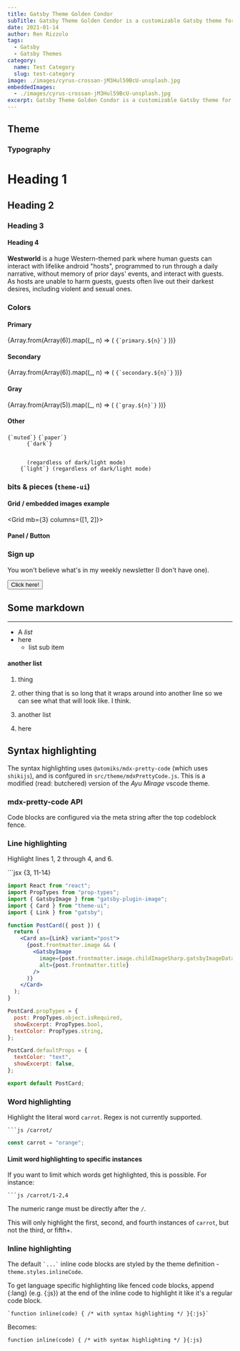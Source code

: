 ---
title: Gatsby Theme Golden Condor
subTitle: Gatsby Theme Golden Condor is a customizable Gatsby theme for blogs, docs and more.
date: 2021-01-14
author: Ren Rizzolo
tags:
  - Gatsby
  - Gatsby Themes
category:
  name: Test Category
  slug: test-category
image: ./images/cyrus-crossan-jM3Hul59BcU-unsplash.jpg
embeddedImages:
  - ./images/cyrus-crossan-jM3Hul59BcU-unsplash.jpg
excerpt: Gatsby Theme Golden Condor is a customizable Gatsby theme for blogs, docs and more.
---

## Theme

### Typography

<h1>Heading 1</h1>
<h2>Heading 2</h2>
<h3>Heading 3</h3>
<h4>Heading 4</h4>

<p>
  <strong>Westworld</strong> is a huge Western-themed park where human guests
  can interact with lifelike android "hosts", programmed to run through a daily
  narrative, without memory of prior days' events, and interact with guests. As
  hosts are unable to harm guests, guests often live out their darkest desires,
  including violent and sexual ones.
</p>

### Colors

<h4>Primary</h4>
<Grid columns={[2, 6]} gap={4} mb={4}>
  {Array.from(Array(6)).map((_, n) => (
    <Box key={n}>
      <Box bg={`primary.${n}`} sx={{ width: "100%", height: 100 }} mb={1}></Box>
      <code>{`primary.${n}`}</code>
    </Box>
  ))}
</Grid>
<h4>Secondary</h4>
<Grid columns={[2, 6]} gap={4} mb={4}>
  {Array.from(Array(6)).map((_, n) => (
    <Box key={n}>
      <Box bg={`secondary.${n}`} sx={{ width: "100%", height: 100 }}></Box>
      <code>{`secondary.${n}`}</code>
    </Box>
  ))}
</Grid>
<h4>Gray</h4>
<Grid columns={[2, 6]} gap={4} mb={4}>
  {Array.from(Array(5)).map((_, n) => (
    <Box key={n}>
      <Box bg={`gray.${n}`} sx={{ width: "100%", height: 100 }}></Box>
      <code>{`gray.${n}`}</code>
    </Box>
  ))}
</Grid>
<h4>Other</h4>
<Grid columns={[2, 5]} gap={4} mb={4}>
  <Box>
    <Box bg={`muted`} sx={{ width: "100%", height: 100 }}></Box>
    <code>{`muted`}</code>
  </Box>
  <Box>
    <Box bg={`paper`} sx={{ width: "100%", height: 100 }}></Box>
    <code>{`paper`}</code>
  </Box>
  <Box>
    <Box bg={`dark`} sx={{ width: "100%", height: 100 }}></Box>
    <code>
      {`dark`}
      <br />
      (regardless of dark/light mode)
    </code>
  </Box>
  <Box>
    <Box bg={`light`} sx={{ width: "100%", height: 100 }}></Box>
    <code>{`light`} (regardless of dark/light mode)</code>
  </Box>
</Grid>

### bits & pieces (`theme-ui`)

#### Grid / embedded images example

<Grid mb={3} columns={[1, 2]}>
  <GridItem></GridItem>
  <GridItem></GridItem>
</Grid>

#### Panel / Button

<Panel mb={3} bg="muted" color="text">

### Sign up

You won't believe what's in my weekly newsletter (I don't have one).

<Button mb={2} variant="primary">
  Click here!
</Button>

</Panel>

## Some markdown

---

- A _list_
- here
  - list sub item

#### another list

1. thing

2. other thing that is so long that it wraps around into another line so we can see what that will look like. I think.
3. another list
4. here

## Syntax highlighting

The syntax highlighting uses `@atomiks/mdx-pretty-code` (which uses `shikijs`), and is confgured in `src/theme/mdxPrettyCode.js`.
This is a modified (read: butchered) version of the _Ayu Mirage_ vscode theme.

### mdx-pretty-code API

Code blocks are configured via the meta string after the top codeblock fence.

### Line highlighting

Highlight lines 1, 2 through 4, and 6.

\`\`\`jsx {3, 11-14}

```jsx {3, 11-14}
import React from "react";
import PropTypes from "prop-types";
import { GatsbyImage } from "gatsby-plugin-image";
import { Card } from "theme-ui";
import { Link } from "gatsby";

function PostCard({ post }) {
  return (
    <Card as={Link} variant="post">
      {post.frontmatter.image && (
        <GatsbyImage
          image={post.frontmatter.image.childImageSharp.gatsbyImageData}
          alt={post.frontmatter.title}
        />
      )}
    </Card>
  );
}

PostCard.propTypes = {
  post: PropTypes.object.isRequired,
  showExcerpt: PropTypes.bool,
  textColor: PropTypes.string,
};

PostCard.defaultProps = {
  textColor: "text",
  showExcerpt: false,
};

export default PostCard;
```

### Word highlighting

Highlight the literal word `carrot`. Regex is not currently supported.

` ```js /carrot/ `

```js /carrot/
const carrot = "orange";
```

#### Limit word highlighting to specific instances

If you want to limit which words get highlighted, this is possible. For
instance:

` ```js /carrot/1-2,4 `

The numeric range must be directly after the `/`.

This will only highlight the first, second, and fourth instances of `carrot`,
but not the third, or fifth+.

### Inline highlighting

The default `` `...` `` inline code blocks are styled by the theme definition - `theme.styles.inlineCode`.

To get language specific highlighting like fenced code blocks, append {:lang} (e.g. {:js}) at the end of the inline code to highlight it
like it's a regular code block.

`` `function inline(code) { /* with syntax highlighting */ }{:js}` ``

Becomes:

`function inline(code) { /* with syntax highlighting */ }{:js}`
